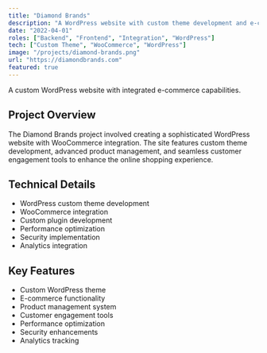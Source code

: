 ```yaml
---
title: "Diamond Brands"
description: "A WordPress website with custom theme development and e-commerce integration for Diamond Brands, featuring advanced product management and customer engagement tools."
date: "2022-04-01"
roles: ["Backend", "Frontend", "Integration", "WordPress"]
tech: ["Custom Theme", "WooCommerce", "WordPress"]
image: "/projects/diamond-brands.png"
url: "https://diamondbrands.com"
featured: true
---
```


A custom WordPress website with integrated e-commerce capabilities.

## Project Overview

The Diamond Brands project involved creating a sophisticated WordPress website with WooCommerce integration. The site features custom theme development, advanced product management, and seamless customer engagement tools to enhance the online shopping experience.

## Technical Details

- WordPress custom theme development
- WooCommerce integration
- Custom plugin development
- Performance optimization
- Security implementation
- Analytics integration

## Key Features

- Custom WordPress theme
- E-commerce functionality
- Product management system
- Customer engagement tools
- Performance optimization
- Security enhancements
- Analytics tracking
